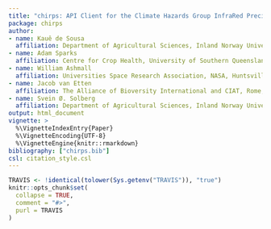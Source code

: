 ```yaml
---
title: "chirps: API Client for the Climate Hazards Group InfraRed Precipitation with Station Data"
package: chirps
author:
- name: Kauê de Sousa
  affiliation: Department of Agricultural Sciences, Inland Norway University of Applied Sciences, Hamar, Norway; and The Alliance of Bioversity International and CIAT, Rome, Italy
- name: Adam Sparks 
  affiliation: Centre for Crop Health, University of Southern Queensland, Toowoomba, Australia
- name: William Ashmall 
  affiliation: Universities Space Research Association, NASA, Huntsville, USA
- name: Jacob van Etten 
  affiliation: The Alliance of Bioversity International and CIAT, Rome, Italy
- name: Svein Ø. Solberg 
  affiliation: Department of Agricultural Sciences, Inland Norway University of Applied Sciences, Hamar, Norway
output: html_document
vignette: >
  %\VignetteIndexEntry{Paper}
  %\VignetteEncoding{UTF-8}
  %\VignetteEngine{knitr::rmarkdown}
bibliography: ["chirps.bib"]
csl: citation_style.csl
---
```


```r
TRAVIS <- !identical(tolower(Sys.getenv("TRAVIS")), "true")
knitr::opts_chunk$set(
  collapse = TRUE,
  comment = "#>",
  purl = TRAVIS
)
```

